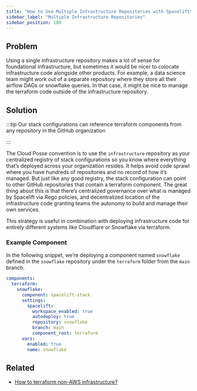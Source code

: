 ```yaml
---
title: "How to Use Multiple Infrastructure Repositories with Spacelift"
sidebar_label: "Multiple Infrastructure Repositories"
sidebar_position: 100
---
```


## Problem

Using a single infrastructure repository makes a lot of sense for foundational infrastructure, but sometimes it would be nicer to colocate infrastructure code alongside other products. For example, a data science team might work out of a separate repository where they store all their airflow DAGs or snowflake queries. In that case, it might be nice to manage the terraform code outside of the infrastructure repository.

## Solution

:::tip
Our stack configurations can reference terraform components from any repository in the GitHub organization

:::

The Cloud Posse convention is to use the `infrastructure` repository as your centralized registry of stack configurations so you know where everything that’s deployed across your organization resides. It helps avoid code sprawl where you have hundreds of repositories and no record of how it’s managed. But just like any good registry, the stack configuration can point to other GitHub repositories that contain a terraform component. The great thing about this is that there’s centralized governance over what is managed by Spacelift via Rego policies, and decentralized location of the infrastructure code granting teams the autonomy to build and manage their own services.

This strategy is useful in combination with deploying infrastructure code for entirely different systems like Cloudflare or Snowflake via terraform.

### Example Component

In the following snippet, we’re deploying a component named `snowflake` defined in the `snowflake` repository under the `terraform` folder from the `main` branch.

```yaml
components:
  terraform:
    snowflake:
      component: spacelift-stack
      settings:
        spacelift:
          workspace_enabled: true
          autodeploy: true
          repository: snowflake
          branch: main
          component_root: terraform
      vars:
        enabled: true
        name: snowflake
```

## Related

- [How to terraform non-AWS infrastructure?](/reference-architecture/how-to-guides/tutorials/how-to-terraform-non-aws-infrastructure)



